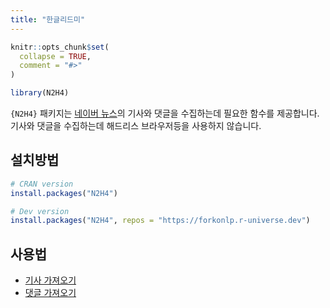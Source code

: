 ```yaml
---
title: "한글리드미"
---
```


```r
knitr::opts_chunk$set(
  collapse = TRUE,
  comment = "#>"
)
```

```r
library(N2H4)
```

`{N2H4}` 패키지는 [네이버 뉴스][네이버 뉴스]의 기사와 댓글을 수집하는데 필요한 함수를 제공합니다.
기사와 댓글을 수집하는데 해드리스 브라우저등을 사용하지 않습니다.

## 설치방법

```r
# CRAN version
install.packages("N2H4")

# Dev version
install.packages("N2H4", repos = "https://forkonlp.r-universe.dev")
```

## 사용법

* [기사 가져오기](https://forkonlp.github.io/N2H4/articles/get-content.html)
* [댓글 가져오기](https://forkonlp.github.io/N2H4/articles/get-comment.html)

[네이버 뉴스]: https://news.naver.com/
